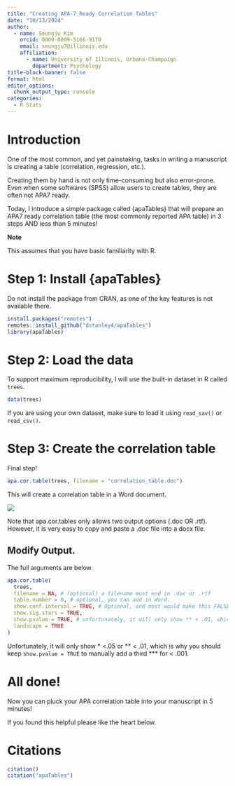 ```yaml
---
title: "Creating APA-7 Ready Correlation Tables"
date: "10/13/2024"
author:
  - name: Seungju Kim
    orcid: 0009-0009-5166-9170
    email: seungju7@illinois.edu
    affiliation: 
      - name: University of Illinois, Urbana-Champaign
        department: Psychology
title-block-banner: false
format: html
editor_options: 
  chunk_output_type: console
categories:
  - R Stats
---
```


# Introduction

One of the most common, and yet painstaking, tasks in writing a manuscript is creating a table (correlation, regression, etc.).

Creating them by hand is not only time-consuming but also error-prone. Even when some softwares (SPSS) allow users to create tables, they are often not APA7 ready.

Today, I introduce a simple package called {apaTables} that will prepare an APA7 ready correlation table (the most commonly reported APA table) in 3 steps AND less than 5 minutes!

**Note**

This assumes that you have basic familiarity with R.

# Step 1: Install {apaTables}

Do not install the package from CRAN, as one of the key features is not available there.

```r
install.packages("remotes")
remotes::install_github("dstanley4/apaTables")
library(apaTables)
```

# Step 2: Load the data

To support maximum reproducibility, I will use the built-in dataset in R called `trees`.

```r
data(trees)
```

::: callout-tip
If you are using your own dataset, make sure to load it using `read_sav()` or `read_csv()`.
:::

# Step 3: Create the correlation table

Final step!

```r
apa.cor.table(trees, filename = "correlation_table.doc")
```

This will create a correlation table in a Word document.

![](word_doc_cor.png)

::: callout-warning
Note that apa.cor.tables only allows two output options (.doc OR .rtf). However, it is very easy to copy and paste a .doc file into a docx file.
:::

## Modify Output.

The full arguments are below.

```r
apa.cor.table(
  trees,
  filename = NA, # (optional) a filename must end in .doc or .rtf
  table.number = 0, # optional, you can add in Word.
  show.conf.interval = TRUE, # Optional, and most would make this FALSE.
  show.sig.stars = TRUE,
  show.pvalue = TRUE, # unfortunately, it will only show ** < .01, which is why you should keep this TRUE to add a third *** for < .001.
  landscape = TRUE
)
```

::: callout-important
Unfortunately, it will only show \* \<.05 or \*\* \< .01, which is why you should keep `show.pvalue = TRUE` to manually add a third \*\*\* for \< .001.
:::

# All done!

Now you can pluck your APA correlation table into your manuscript in 5 minutes!

If you found this helpful please like the heart below.

# Citations

```r
citation()
citation("apaTables")
```

